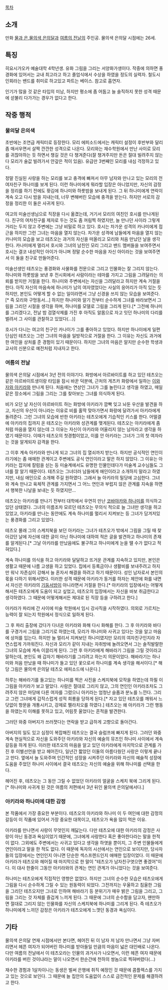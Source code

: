 [[목차]]

== 소개 ==
만화  [[물과 은]],[[물의색 은의달]]과 [[여름의 전날]]의 주인공.
물의색 은의달 시점에는 26세.

== 특징 ==
히요시가오카 예술대학 4학년생. 유화 그림을 그리는 서양화가생이다. 작중에 의하면 풍경화에 있어서는 교내 최고라고 하고 졸업식에서 수상을 하였을 정도의 실력자. 철도시인회라는 밴드를 취미로 하고있고 파트는 베이스. 참고로 흡연자.

인기가 많을 것 같은 타입의 미남, 하지만 평소에 좀 어둡고 늘 솔직하지 못한 성격 때문에 섣불리 다가가는 경우가 없다고 한다.

== 작중 행적 ==
=== 물의달 은의색 ===
초반에는 조연급 캐릭터로 등장한다. 모리 에피소드에서는 캐릭터 설정이 후반부와 달리 좀 매서우면서 살짝 깐깐한 성격으로 나온다. 모리와는 재수학원에서 만난 사이로 모리를 귀찮아하는 듯 하면서 챙길 것은 다 챙겨준다(잘 챙겨주지만 돈은 절대 빌려주지 않는다 모리가 술값 빌려가서 안갚은 적이 있음). 유급만 3번째인 모리를 내심 걱정하고 있다.

정말 진실된 사랑을 하는 모리를 보고 충격에 빠져서 아무 남자와 만나고 있는 모리의 전 여자친구 하나미를 보게 된다. 이런 하나미에게 뭐라할 입장은 아니었지만, 자신의 감정을 정리를 하기 전에도 홧김에 하나미와 하룻밤을 보내게 된다. 그 뒤 하나미에게 연락이 계속 오고 다시 밤을 지내는데, 너무 변해버린 모습에 충격을 받는다. 하지만 서로의 감정을 정리한 이 둘은 사귀게 된다.

여고의 미술선생님으로 직장을 다시 옮겼는데, 거기서 모리의 여친인 호시를 만나게된다. 친구의 여차친구를 제자로 두는 것도 좀 꺼림찍 하였지만, 늘 만나던 사이라 그렇게 거리는 두지 않고 주변에는 그냥 비밀로 하고 있다. 호시는 차가운 성격의 카나미에게 접근을 하지만 그런 그녀는 마음을 열지 않는다. 차가운 성격에 남들에게 마음을 열지 않는 카나미의 모습을 보고 테츠오는 과거의 자신을 떠올리고 모리와 처음 만났던 날을 생각한다. 카나미에게 멀리서 호시와 그녀의 남친인 모리 그리고 밴드 멤버들을 보여주면서 호시는 결코 내성적인 아이가 아니며 정말 순수한 마음을 자신 아이라는 것을 보여주면서 이 둘을 친구로 만들어준다.

미술선생인 테츠오는 풍경화와 사물화를 전문으로 그리고 인물화는 잘 그리지 않는다. 하나미와 하룻밤을 보낸 후 전시회에서 사람이라는 테마를 가지고 그림을 그려달라는 의뢰를 받지만 거절을 한다. 하나미와 주변에서는 자신을 그려달라고 하지만 계속 거절을 한다. 아직 자신의 마음속에 하나미가 남의 여자였었다는 사실의 응어리가 아직 있는 듯 하지만, 본인도 어떻게 할 수 없는 일이라면서 그냥 신경을 쓰지 않는 모습을 보여준다.[* 즉 모리와 구멍동서...] 하지만 하나미와 알기 전부터 순수하게 그녀를 바라보면서 그림을 그리던 시절을 생각을 하며, 하나미를 모델로 그림을 그리게 된다.[* 그전에 하나미를 그리겠다고, 전날 밤 검열삭제를 가진 후 아직도 알몸으로 자고 잇던 하나미의 다리를 벌려서 그 사이를 관찰하고 있었다(...)]

호시가 다니는 여고의 친구인 카나이가 그를 좋아하고 있었다. 하지만 하나이에게 일편단심인 테츠오는 그런 그녀의 마음을 일방적으로 거절을 한다. 그 이유는 자신도 과거에 한 여인을 상처를 준 경험이 있기 때문이다. 하지만 그녀의 마음은 알지만 순수한 학생과 교사의 신분으로 예전처럼 지내자고 한다.

=== 여름의 전날 ===
물의색 은의달 시점에서 3년 전의 이야기다. 화방에서 아르바이트를 하고 있던 테츠오는 같은 아르바이트생이랑 타임을 잠시 바꾼 덕분에, 근처의 게츠카 화랑에서 일하는 [[이와자와 아키라]]와 만나게 된다. 처음에는 연상인 그녀가 그를 놀린다고 생각을 하였고, 매일 같은 장소에서 그림을 그리는 그를 찾아보는 그녀를 의식하게 된다.

비가 오던 날 자신이 아르바이트 하는 화방에 아키라가 깜빡 잊고 놔둔 우산을 발견을 하고, 자신의 우산이 아니라는 이유로 비를 홀딱 맞아가면서 화랑에 달려가서 아키라에게 돌려준다. 그런 그녀의 모습에 반한 아키라는 테츠오에게 기습적인 키스를 한다. 어떨결에 아키라의 집까지 온 테츠오는 아키라와 성관계를 맺게된다. 테츠오는 아키라에게 좀처럼 마음을 열지 않는데 그 이유는 자신이 아키라와 어울리지 않는 남자라고 생각을 하였기 때문이다. 이때가 테츠오의 첫경험이었고, 이를 안 아키라는 그녀가 그의 첫 여자라는 것을 알게되자 감격을 한다.

그 이후 계속 아키라와 만나게 되고 그녀의 집 열쇠까지 받는다. 하지만 공식적인 연인이라기에는 좀 애매한 관계이고 주변에도 공식 연인이라고 말은 하지 않았다. 그 이유는 아키라는 잡지에 칼럼을 싣는 등 미술계에서도 유명한 인물인데다가 미술계 교수님들도 그녀를 잘 알기 때문이다. 테츠오는 그녀더러 남들에게 애인이라고 소개하지 말라고 하였지만, 내심 애인으로 소개해 주길 원하였다. 그래서 늘 아키라의 밀당에 고심한다. 그녀와 계속 만나고 육체적 관계를 가지면서 그 어느 연인과 부럽지 않은 관계를 지속을 하면서 행복한 나날을 보내는 듯 하였지만...

테츠오는 아키라를 만나기 전부터 대학에서 우연히 만난 [[코바야카와 하나미]]를 의식하고 있던 상태였다. 그녀의 이름조차 모르던 테츠오는 무의식 적으로 늘 그녀만 생각을 하고 있었고, 아키라를 만나는 동안에도 계속 하나미를 멀리서 지켜보는 등 그녀가 담겨저있는 풍경화를 그리고 있었다.

테츠오 몰래 그의 스케치북을 보던 아키라는 그녀가 테츠오가 밖에서 그림을 그릴 때 찾아갔던 날에 자신에 대한 글이 아닌 하나미에 대하여 적은 글을 발견하고 하나미의 존재를 알게된다.[* 그날 아키라를 만났음에도 불구하고 하나미에게 눈을 땔 수가 없다고 적혀있다.]

계속 하나미를 의식을 하고 아키라와 달달하고 뜨거운 관계를 지속하고 있지만, 본인은 생활고 때문에 나름 고생을 하고 있었다. 집에서 등록금이나 생활비를 보내주려고 하지만 워낙 자존심이 강해서 늘 혼자서 해결을 하려고 하기 때문이다. 성인 남자로서 본인의 몫을 다하기 위해서였다. 이러한 성격 때문에 아키라가 동거를 하자는 제안에 화를 내면서 자신은 아키라의 [[기둥서방]]이 아니라면서 거절을 한다.[* 아키라의 입장에서는 어떻게 해서든 테츠오에게 도움이 되고 싶었고, 테츠오의 입장에서는 자신을 바보 취급한다고 생각하였다. 그 때문에 어떻게해서든 제대로 된 직장 등을 구하려고 한다.]

아키라가 파리에 간 사이에 미술 학원에서 임시 강사직을 시작하였다. 의외로 가르치는 능력이 잘 되는지 학원에서 정식으로 일하게 된다.

그 후 파리 출장에 갔다가 다녀온 아키라와 화해 다시 화해를 한다. 그 후 아키라와 바다를 구경가서 그림을 그리기로 하였는데, 모리가 하나미와 사귀고 있다는 것을 알고 마음에 상처를 입는다. 하지만 늘 멀리서 지켜보던 하나미였지만 모리의 여자친구인지라 자연스럽게 가까워진다. 자신과 모리가 같이 지내는 자취방에 놀려오면서 그는 솔직발랄한 그녀의 모습에 계속 이끌리게 된다. 그런 후 아키라에게 해바라기 그림을 그릴 것이라고 말하는데, 본인도 왜 갑자기 해바라기를 그리려고 하는지 의문이었다. 해바라기는 하나미와 처음 만났을 때 하나미가 들고 있던 꽃으로서 하나미를 계속 생각을 해서이다.[* 해당 그림은 물의색 은의달 테츠오 에피소드에 나온다.]

하루는 해바라기를 들고있는 하나미를 찍은 사진을 스케치북에 모작을 하였는데 하필 이 그림을 아키라가 보고 말았다. 사람은 절대로 그리지 않고, 그의 연인인 아키라조차도 그려주지 않은 마당에 다른 여자를 그렸으니 아키라는 엄청난 슬픔과 분노를 느낀다. 그리고 그런 그녀에게 갑작스럽게 성적 희롱을 당하게 된다.[* 자고 있던 테츠오를 깨워서 느닷없이 항문을 개통시키고, 강제로 펠라치오를 하였다.] 테츠오는 왜 아키라가 그런 행동을 하였는지 이해를 못하고 있고, 어림풋 울었다는 흔적을 발견한다.

그러던 와중 아버지가 쓰러졋다는 연락을 받고 급하게 고향으로 돌아간다.

아버지의 일도 있고 심정이 복잡해진 테츠오는 결국 슬럼프에 빠지게 된다. 그러던 와중 계속 현실적으로 자신을 도와주던 아키라와 자신의 예술의 뮤즈인 하나미 사이에서 계속 갈등을 하게 된다. 이러한 테츠오의 마음을 알고 있던 아키라에게 마지막으로 관계를 가진 후 이별선언을 받고 헤어진다, 일년간 짧았던 이둘의 아름다웠던 사랑은 이렇게 끝나고 만다. 옆에서 늘 도와주며 인간적인 성장을 시켜주던 아키라와 자신의 예술적 성장에 도움을 주었던 하나미 사이에서 결국 테츠오는 자신의 예술을 위해 하나미를 선택을 한다.

헤어진 후, 테츠오는 그 동안 그릴 수 없었던 아키라의 얼굴을 스케치 북에 그리게 된다.[* 하나미와 사귀게 된 것은 여름의 저편에서 3년 뒤인 물의색 은의달에서다.]

=== 아키라와 하나미에 대한 감정 ===
본 작품에서 가장 중요한 부분이다. 테츠오의 아키라와 하나미 이 두 여인에 대한 감정의 갈등이 이 작품에 있어서 가장 중요한 대목이고, 테츠오가 욕을 많이 먹은 이유.

아키라를 만나면서 사랑이 무엇인지 깨닳는다. 다만 테츠오에 대한 아키라의 감정은 사랑이 아닌 동경과 욕심이었기 때문에, 그녀에게 사랑한다 혹은 좋아한다라는 말을 한적이 없다. 그외에도 주변에서는 사귀고 있다고 생각을 하엿을 뿐이지, 그 주변 인물들에게 연인이라고 말을 한 적도 없다. 이 때문에 독자의 시선에서는 연인으로 보이지만, 당사자들의 입장에서는 연인인지 아니면 단순한 섹스프렌드인지 애매한 입장이었다. 이 때문에 아키라가 테츠오와 헤어질 때 마지막으로 한 말이 "테츠오가 남자친구엿으면 좋겠어"이다. 이 대사 한줄이 그동안 아키라와의 관계는 연인 관계가 아니었다는 것을 보여준다.

하나미는 테츠오에게 직접적인 영향은 없었다. 하지만 그녀의 순수한 모습은 테츠오에게 그림을 다시 순수하게 그릴 수 있는 원동력이 되었다. 그전까지는 우울하고 침울한 그림을 그리던 테츠오지만 그녀로 인하여 해바라기 등 분위기가 매우 밝은 그림을 그리고, 그림을 그리는 것 자체를 즐겁게 느끼게 된다. 그 때문에 그녀의 순수함을 담고자, 왠만하면 절대로 그리지 않는 인물화를 자신의 스케치북에 하나미를 그리게 된다. 즉 테츠오가 하나미에게 느끼던 감정은 아키라가 테츠오에게 느꼇던 동경과 욕심이다.

== 기타 ==
물의색 은의달 연재 시점에서만 본다면, 헤어진 뒤 이 남자 저 남자 만나면서 그냥 자버리면서 헤픈 여자가 되어버린 하나미를 받아들일 만큼의 마음이 넓은 대인배로 나온다. 다만 여름의 전날에서 이 테츠오라는 인물의 과거사가 나오면서, 이런 헤픈 여자 때문에 아키라를 버린 것이냐라는 말이 나오면서 한순간에 천하의 쌍놈으로 찍혀버렸다(...)

재수한 경험과 1살차이나는 동생은 벌써 은행에 취직 예정인 것 때문에 콤플렉스를 가지고 있는 것으로 보인다. 그 때문에 늘 집안의 도움없이 스스로 금전적인 문제를 해결하려고 한다.
